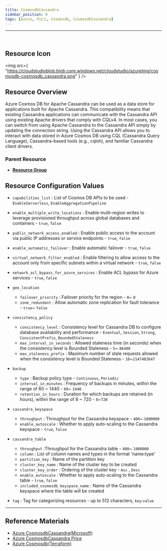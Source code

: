 ```yaml
---
title: CosmosdbCassandra
sidebar_position: 0
tags: [Azure, 리소스, Cosmosdb, CosmosdbCassandra]
---
```


<hr />
<br />


## Resource Icon

<img
    src={
        "https://cloudstudioblob.blob.core.windows.net/cloudstudio/azureImg/cosmosdb-cosmosdb_cassandra.png"
    }
/>

## Resource Overview

Azure Cosmos DB for Apache Cassandra can be used as a data store for applications built for Apache Cassandra. 
This compatibility means that existing Cassandra applications can communicate with the Cassandra API using existing Apache drivers that comply with CQLv4. 
In most cases, you can switch from using Apache Cassandra to the Cassandra API simply by updating the connection string. 
Using the Cassandra API allows you to interact with data stored in Azure Cosmos DB using CQL (Cassandra Query Language), Cassandra-based tools (e.g., cqlsh), and familiar Cassandra client drivers.

### Parent Resource

-   [**Resource Group**](https://docs.cstudio.app/docs/resource/azure/Base/ResourceGroup)

## Resource Configuration Values

-   `capabilities_list` : List of Cosmos DB APIs to be used - `EnableServerless`, `EnableAggregationPipeline`

-   `enable_multiple_write_locations` : Enable multi-region writes to leverage provisioned throughput across global databases and containers - `true`, `false`

-   `public_network_access_enabled` : Enable public access to the account via public IP addresses or service endpoints - `true`, `false`

-   `enable_automatic_failover` : Enable automatic failover - `true`, `false`

-   `virtual_network_filter_enabled` : Enable filtering to allow access to the account only from specific subnets within a virtual network - `true`, `false`

-   `network_acl_bypass_for_azure_services` : Enable ACL bypass for Azure services - `true`, `false`

-   `geo_location`

    -   `failover_priority` : Failover priority for the region - `0`~ `0`
    -   `zone_redundant` : Allow automatic zone replication for fault tolerance - `true`~ `false`

-   `consistency_policy`

    -   `consistency_level` : Consistency level for Cassandra DB to configure database availability and performance - `Eventual`, `Session`, `Strong`, `ConsistentPrefix`, `BoundedStaleness`
    -   `max_interval_in_seconds` : Allowed staleness time (in seconds) when the consistency level is Bounded Staleness - `5`~ `86400`
    -   `max_staleness_prefix` : Maximum number of stale requests allowed when the consistency level is Bounded Staleness - `10`~`2147483647`

-   `backup`

    -   `type` : Backup policy type - `Continuous`, `Periodic`
    -   `interval_in_minutes` : Frequency of backups in minutes, within the range of 60 ~ 1440 - `60`~ `1440`
    -   `retention_in_hours` : Duration for which backups are retained (in hours), within the range of 8 ~ 720 - `8`~`720`

-   `cassandra_keyspace`

    -   `throughput` : Throughput for the Cassandra keyspace - `400`~ `1000000`
    -   `enable_autoscale` : Whether to apply auto-scaling to the Cassandra keyspace - `true`, `false`

-   `cassandra_table`

    -   `throughput` :Throughput for the Cassandra table - `400`~ `1000000`
    -   `column` : List of column names and types in the format 'name:type'
    -   `partition_key` : Name of the partition key
    -   `cluster_key_name` : Name of the cluster key to be created
    -   `cluster_key_order` : Ordering of the cluster key - `Asc` , `Desc`
    -   `enable_autoscale` : Whether to apply auto-scaling to the Cassandra table - `true`, `false`
    -   `included_cosmosdb_keyspace_name` : Name of the Cassandra keyspace where the table will be created

-   `tag` : Tag for categorizing resources - up to 512 characters, `key`:`value`

---

## Reference Materials

-   [Azure CosmosdbCassandra(Microsoft)](https://learn.microsoft.com/ko-kr/azure/cosmos-db/introduction)
-   [Azure CosmosdbCassandra Price](https://azure.microsoft.com/en-us/pricing/details/cosmos-db/autoscale-provisioned/)
-   [Azure Cosmosdb(Terraform)](https://registry.terraform.io/providers/hashicorp/azurerm/latest/docs/resources/cosmosdb_account)
